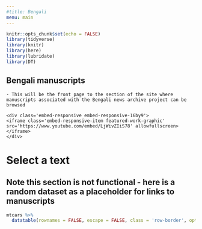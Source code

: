 ```yaml
---
#title: Bengali
menu: main
---
```


```r
knitr::opts_chunk$set(echo = FALSE)
library(tidyverse)
library(knitr)
library(here)
library(lubridate)
library(DT)

```

<div class="row manuscript-list-page-header">
<div class="col-sm-12">
# Bengali manuscripts
</div>
</div>

<div class="row">
```block
- This will be the front page to the section of the site where manuscripts associated with the Bengali news archive project can be browsed

```

```block
<div class='embed-responsive embed-responsive-16by9'>
<iframe class='embed-responsive-item featured-work-graphic' src='https://www.youtube.com/embed/LjWivZIiS78' allowfullscreen></iframe>
</div>
```

</div>

# Select a text
## Note this section is not functional - here is a random dataset as a placeholder for links to manuscripts
```r
mtcars %>% 
  datatable(rownames = FALSE, escape = FALSE, class = 'row-border', options = list(pageLength = 10))
```

